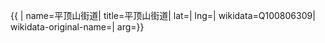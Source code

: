 {{ {{{1|PRC admin/showdata}}}|
name=平顶山街道|
title=平顶山街道|
lat=|
lng=|
wikidata=Q100806309|
wikidata-original-name=|
arg={{{arg|}}}}}